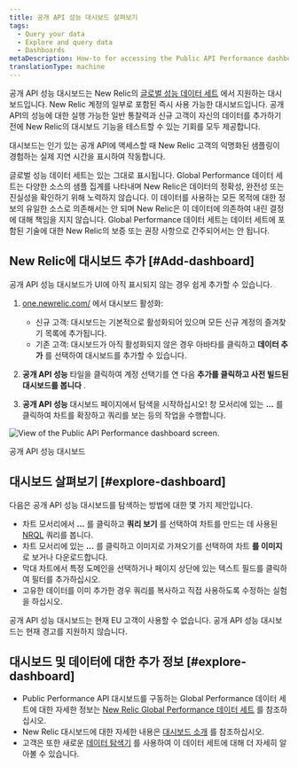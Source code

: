 ```yaml
---
title: 공개 API 성능 대시보드 살펴보기
tags:
  - Query your data
  - Explore and query data
  - Dashboards
metaDescription: How-to for accessing the Public API Performance dashboard.
translationType: machine
---
```



공개 API 성능 대시보드는 New Relic의 [글로벌 성능 데이터 세트](/docs/query-your-data/new-relic-one-dashboards/global-performance-dataset/new-relic-global-performance-data-sets) 에서 지원하는 대시보드입니다. New Relic 계정의 일부로 포함된 즉시 사용 가능한 대시보드입니다. 공개 API의 성능에 대한 실행 가능한 일반 통찰력과 신규 고객이 자신의 데이터를 추가하기 전에 New Relic의 대시보드 기능을 테스트할 수 있는 기회를 모두 제공합니다.

대시보드는 인기 있는 공개 API에 액세스할 때 New Relic 고객의 익명화된 샘플링이 경험하는 실제 지연 시간을 표시하여 작동합니다.

<Callout variant="important">
  글로벌 성능 데이터 세트는 있는 그대로 표시됩니다. Global Performance 데이터 세트는 다양한 소스의 샘플 집계를 나타내며 New Relic은 데이터의 정확성, 완전성 또는 진실성을 확인하기 위해 노력하지 않습니다. 이 데이터를 사용하는 모든 목적에 대한 정보의 유일한 소스로 의존해서는 안 되며 New Relic은 이 데이터에 의존하여 내린 결정에 대해 책임을 지지 않습니다. Global Performance 데이터 세트는 데이터 세트에 포함된 기술에 대한 New Relic의 보증 또는 권장 사항으로 간주되어서는 안 됩니다.
</Callout>

## New Relic에 대시보드 추가 [#Add-dashboard]

공개 API 성능 대시보드가 UI에 아직 표시되지 않는 경우 쉽게 추가할 수 있습니다.

1. [one.newrelic.com/](https://one.newrelic.com/) 에서 대시보드 활성화:

   * 신규 고객: 대시보드는 기본적으로 활성화되어 있으며 모든 신규 계정의 즐겨찾기 목록에 추가됩니다.
   * 기존 고객: 대시보드가 아직 활성화되지 않은 경우 아바타를 클릭하고 **데이터 추가** 를 선택하여 대시보드를 추가할 수 있습니다.

2. **공개 API 성능** 타일을 클릭하여 계정 선택기를 연 다음 **추가를 클릭하고 사전 빌드된 대시보드를 봅니다** .

3. **공개 API 성능** 대시보드 페이지에서 탐색을 시작하십시오! 창 모서리에 있는 **...** 를 클릭하여 차트를 확장하고 쿼리를 보는 등의 작업을 수행합니다.

<img
  title="Public API Performance dashboard"
  alt="View of the Public API Performance dashboard screen.  "
  src={publicApiPerformanceDashForGpd}
/>

<figcaption>
  공개 API 성능 대시보드
</figcaption>

## 대시보드 살펴보기 [#explore-dashboard]

다음은 공개 API 성능 대시보드를 탐색하는 방법에 대한 몇 가지 제안입니다.

* 차트 모서리에서 **...** 를 클릭하고 **쿼리 보기** 를 선택하여 차트를 만드는 데 사용된 [NRQL](/docs/query-data/nrql-new-relic-query-language/getting-started/introduction-nrql) 쿼리를 봅니다.
* 차트 모서리에 있는 **...** 를 클릭하고 이미지로 가져오기를 선택하여 차트 **를 이미지** 로 보거나 다운로드합니다.
* 막대 차트에서 특정 도메인을 선택하거나 페이지 상단에 있는 텍스트 필드를 클릭하여 필터를 추가하십시오.
* 고유한 데이터를 이미 추가한 경우 쿼리를 복사하고 직접 사용하도록 수정하는 실험을 하십시오.

<Callout variant="important">
  공개 API 성능 대시보드는 현재 EU 고객이 사용할 수 없습니다.
</Callout>

<Callout variant="important">
  공개 API 성능 대시보드는 현재 경고를 지원하지 않습니다.
</Callout>

## 대시보드 및 데이터에 대한 추가 정보 [#explore-dashboard]

* Public Performance API 대시보드를 구동하는 Global Performance 데이터 세트에 대한 자세한 정보는 [New Relic Global Performance 데이터 세트](/docs/query-your-data/new-relic-one-dashboards/global-performance-dataset/new-relic-global-performance-data-sets) 를 참조하십시오.
* New Relic 대시보드에 대한 자세한 내용은 [대시보드 소개](/docs/dashboards/new-relic-one-dashboards/get-started/introduction-new-relic-one-dashboards) 를 참조하십시오.
* 고객은 또한 새로운 [데이터 탐색기](/docs/query-your-data/explore-query-data/data-explorer/introduction-data-explorer) 를 사용하여 이 데이터 세트에 대해 더 자세히 알아볼 수 있습니다.